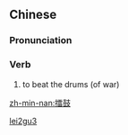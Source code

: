 ==Chinese==
{{zh-forms}}

===Pronunciation===
{{zh-pron
|m=léigǔ
|c=leoi4 gu2
|cat=v
}}

===Verb===
{{zh-verb}}

# {{lb|zh|archaic}} to beat the drums (of war)

[[Category:Mandarin archaic terms|lei2gu3]]

[[zh-min-nan:擂鼓]]